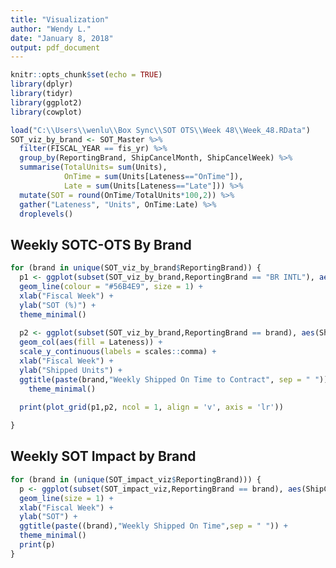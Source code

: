 ```yaml
---
title: "Visualization"
author: "Wendy L."
date: "January 8, 2018"
output: pdf_document
---
```


```r
knitr::opts_chunk$set(echo = TRUE)
library(dplyr)
library(tidyr)
library(ggplot2)
library(cowplot)

load("C:\\Users\\wenlu\\Box Sync\\SOT OTS\\Week 48\\Week_48.RData")
SOT_viz_by_brand <- SOT_Master %>%
  filter(FISCAL_YEAR == fis_yr) %>%
  group_by(ReportingBrand, ShipCancelMonth, ShipCancelWeek) %>%
  summarise(TotalUnits= sum(Units), 
            OnTime = sum(Units[Lateness=="OnTime"]), 
            Late = sum(Units[Lateness=="Late"])) %>% 
  mutate(SOT = round(OnTime/TotalUnits*100,2)) %>%
  gather("Lateness", "Units", OnTime:Late) %>%
  droplevels()
```

## Weekly SOTC-OTS By Brand

```r
for (brand in unique(SOT_viz_by_brand$ReportingBrand)) {
  p1 <- ggplot(subset(SOT_viz_by_brand,ReportingBrand == "BR INTL"), aes(ShipCancelWeek, SOT, label = SOT)) +
  geom_line(colour = "#56B4E9", size = 1) +
  xlab("Fiscal Week") +
  ylab("SOT (%)") +
  theme_minimal()
  
  p2 <- ggplot(subset(SOT_viz_by_brand,ReportingBrand == brand), aes(ShipCancelWeek, Units)) + 
  geom_col(aes(fill = Lateness)) +
  scale_y_continuous(labels = scales::comma) + 
  xlab("Fiscal Week") +
  ylab("Shipped Units") +
  ggtitle(paste(brand,"Weekly Shipped On Time to Contract", sep = " ")) +
    theme_minimal()
  
  print(plot_grid(p1,p2, ncol = 1, align = 'v', axis = 'lr'))

}
```

## Weekly SOT Impact by Brand

```r
for (brand in (unique(SOT_impact_viz$ReportingBrand))) {
  p <- ggplot(subset(SOT_impact_viz,ReportingBrand == brand), aes(ShipCancelWeek, Percentage, colour = Impact)) +
  geom_line(size = 1) +
  xlab("Fiscal Week") +
  ylab("SOT") +
  ggtitle(paste((brand),"Weekly Shipped On Time",sep = " ")) +
  theme_minimal()
  print(p)
}

```

